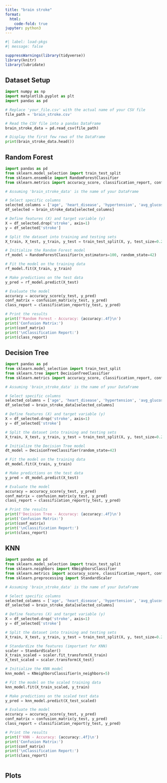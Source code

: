 ```yaml
---
title: "brain stroke"
format:
  html:
    code-fold: true
jupyter: python3
---
```


```r
#| label: load-pkgs
#| message: false

suppressWarnings(library(tidyverse))
library(knitr)
library(lubridate)

```

## Dataset Setup

```python


import numpy as np
import matplotlib.pyplot as plt
import pandas as pd

# Replace 'your_file.csv' with the actual name of your CSV file
file_path = 'brain_stroke.csv'

# Read the CSV file into a pandas DataFrame
brain_stroke_data = pd.read_csv(file_path)

# Display the first few rows of the DataFrame
print(brain_stroke_data.head())
```

## Random Forest

```python

import pandas as pd
from sklearn.model_selection import train_test_split
from sklearn.ensemble import RandomForestClassifier
from sklearn.metrics import accuracy_score, classification_report, confusion_matrix

# Assuming 'brain_stroke_data' is the name of your DataFrame

# Select specific columns
selected_columns = ['age', 'heart_disease', 'hypertension', 'avg_glucose_level', 'stroke']
df_selected = brain_stroke_data[selected_columns]

# Define features (X) and target variable (y)
X = df_selected.drop('stroke', axis=1)
y = df_selected['stroke']

# Split the dataset into training and testing sets
X_train, X_test, y_train, y_test = train_test_split(X, y, test_size=0.2, random_state=42)

# Initialize the Random Forest model
rf_model = RandomForestClassifier(n_estimators=100, random_state=42)

# Fit the model on the training data
rf_model.fit(X_train, y_train)

# Make predictions on the test data
y_pred = rf_model.predict(X_test)

# Evaluate the model
accuracy = accuracy_score(y_test, y_pred)
conf_matrix = confusion_matrix(y_test, y_pred)
class_report = classification_report(y_test, y_pred)

# Print the results
print(f'Random Forest - Accuracy: {accuracy:.4f}\n')
print('Confusion Matrix:')
print(conf_matrix)
print('\nClassification Report:')
print(class_report)


```

## Decision Tree

```python


import pandas as pd
from sklearn.model_selection import train_test_split
from sklearn.tree import DecisionTreeClassifier
from sklearn.metrics import accuracy_score, classification_report, confusion_matrix

# Assuming 'brain_stroke_data' is the name of your DataFrame

# Select specific columns
selected_columns = ['age', 'heart_disease', 'hypertension', 'avg_glucose_level', 'stroke']
df_selected = brain_stroke_data[selected_columns]

# Define features (X) and target variable (y)
X = df_selected.drop('stroke', axis=1)
y = df_selected['stroke']

# Split the dataset into training and testing sets
X_train, X_test, y_train, y_test = train_test_split(X, y, test_size=0.2, random_state=42)

# Initialize the Decision Tree model
dt_model = DecisionTreeClassifier(random_state=42)

# Fit the model on the training data
dt_model.fit(X_train, y_train)

# Make predictions on the test data
y_pred = dt_model.predict(X_test)

# Evaluate the model
accuracy = accuracy_score(y_test, y_pred)
conf_matrix = confusion_matrix(y_test, y_pred)
class_report = classification_report(y_test, y_pred)

# Print the results
print(f'Decision Tree - Accuracy: {accuracy:.4f}\n')
print('Confusion Matrix:')
print(conf_matrix)
print('\nClassification Report:')
print(class_report)


```

## KNN

```python

import pandas as pd
from sklearn.model_selection import train_test_split
from sklearn.neighbors import KNeighborsClassifier
from sklearn.metrics import accuracy_score, classification_report, confusion_matrix
from sklearn.preprocessing import StandardScaler

# Assuming 'brain_stroke_data' is the name of your DataFrame

# Select specific columns
selected_columns = ['age', 'heart_disease', 'hypertension', 'avg_glucose_level', 'stroke']
df_selected = brain_stroke_data[selected_columns]

# Define features (X) and target variable (y)
X = df_selected.drop('stroke', axis=1)
y = df_selected['stroke']

# Split the dataset into training and testing sets
X_train, X_test, y_train, y_test = train_test_split(X, y, test_size=0.2, random_state=42)

# Standardize the features (important for KNN)
scaler = StandardScaler()
X_train_scaled = scaler.fit_transform(X_train)
X_test_scaled = scaler.transform(X_test)

# Initialize the KNN model
knn_model = KNeighborsClassifier(n_neighbors=5)

# Fit the model on the scaled training data
knn_model.fit(X_train_scaled, y_train)

# Make predictions on the scaled test data
y_pred = knn_model.predict(X_test_scaled)

# Evaluate the model
accuracy = accuracy_score(y_test, y_pred)
conf_matrix = confusion_matrix(y_test, y_pred)
class_report = classification_report(y_test, y_pred)

# Print the results
print(f'KNN - Accuracy: {accuracy:.4f}\n')
print('Confusion Matrix:')
print(conf_matrix)
print('\nClassification Report:')
print(class_report)



```

## Plots

```r



```
